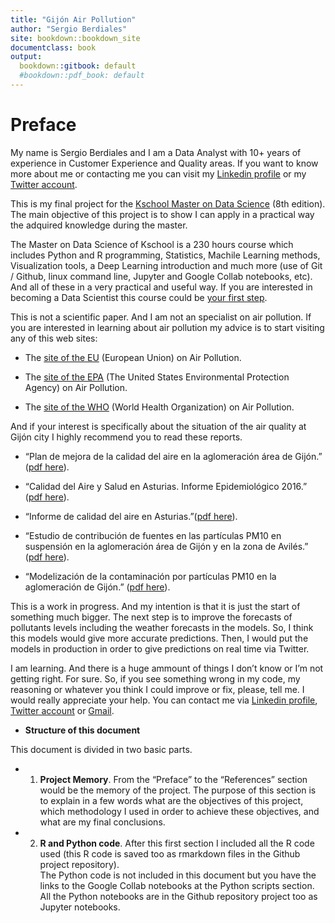 ```yaml
---
title: "Gijón Air Pollution"
author: "Sergio Berdiales"
site: bookdown::bookdown_site
documentclass: book
output:
  bookdown::gitbook: default
  #bookdown::pdf_book: default
---
```


# Preface
  
  My name is Sergio Berdiales and I am a Data Analyst with 10+ years of experience in Customer Experience and Quality areas. If you want to know more about me or contacting me you can visit my [Linkedin profile](https://www.linkedin.com/in/sergioberdiales/) or my [Twitter account](https://twitter.com/SergioBerdiales). 
  
  This is my final project for the [Kschool Master on Data Science](https://kschool.com/cursos/master-en-data-science-madrid/) (8th edition). The main objective of this project is to show I can apply in a practical way the adquired knowledge during the master.
  
  The Master on Data Science of Kschool is a 230 hours course which includes Python and R programming, Statistics, Machile Learning methods, Visualization tools, a Deep Learning introduction and much more (use of Git / Github, linux command line, Jupyter and Google Collab notebooks, etc). And all of these in a very practical and useful way. If you are interested in becoming a Data Scientist this course could be [your first step](https://kschool.com/cursos/master-en-data-science-madrid/).
  
  This is not a scientific paper. And I am not an specialist on air pollution. If you are interested in learning about air pollution my advice is to start visiting any of this web sites: 
  
  * The [site of the EU](https://www.eea.europa.eu/themes/air) (European Union) on Air Pollution.
  
  * The [site of the EPA](https://www.epa.gov/clean-air-act-overview) (The United States Environmental Protection Agency) on Air Pollution.
  
  * The [site of the WHO](https://www.who.int/airpollution/en/) (World Health Organization) on Air Pollution.
  
    
And if your interest is specifically about the situation of the air quality at Gijón city I highly recommend you to read these reports. 
    
  * "Plan de mejora de la calidad del aire en la aglomeración área de Gijón." ([pdf here](https://www.asturias.es/medioambiente/articulos/ficheros/PLAN%20GIJON%20COMPLETO.pdf)). 
  
  * "Calidad del Aire y Salud en Asturias. Informe Epidemiológico 2016." ([pdf here](https://www.astursalud.es/documents/31867/36150/Calidad+del+Aire+y+Salud.pdf/c389ab51-032c-245d-8cb8-505556521cb7)). 
  
  * "Informe de calidad del aire en Asturias."([pdf here](http://movil.asturias.es/medioambiente/articulos/ficheros/Informe%20de%20calidad%20del%20aire%20en%20Asturias%202016.pdf)).
  
  * "Estudio de contribución de fuentes en las partículas PM10  en suspensión en la aglomeración área de Gijón y en la zona de Avilés." ([pdf here](ftp://ftp.asturias.es/asturias/medioambiente/Planes%20de%20mejora%20de%20la%20calidad%20del%20aire/Planes%202017-19/Estudios%20planes%202017-19/2.%20Estudio%20contribuci%F3n%20fuentes%20en%20part%EDculas%20PM10%20-%20Maqua.pdf)).

  * "Modelización de la contaminación por partículas PM10 en la aglomeración de Gijón." ([pdf here](ftp://ftp.asturias.es/asturias/medioambiente/Planes%20de%20mejora%20de%20la%20calidad%20del%20aire/Planes%202014-16/Estudios%20planes%202014-16/02-Modelizacion_contaminacion_PM10_Area_Gijon.pdf)).


This is a work in progress. And my intention is that it is just the start of something much bigger. The next step is to improve the forecasts of pollutants levels including the weather forecasts in the models. So, I think this models would give more accurate predictions. Then, I would put the models in production in order to give predictions on real time via Twitter. 

I am learning. And there is a huge ammount of things I don't know or I'm not getting right. For sure. So, if you see something wrong in my code, my reasoning or whatever you think I could improve or fix, please, tell me. I would really appreciate your help. You can contact me via [Linkedin profile](https://www.linkedin.com/in/sergioberdiales/), [Twitter account](https://twitter.com/SergioBerdiales) or [Gmail](mailto:sergioberdiales@gmail.com). 


* __Structure of this document__

This document is divided in two basic parts. 

* 1. __Project Memory__. From the "Preface" to the "References" section would be the memory of the project. The purpose of this section is to explain in a few words what are the objectives of this project, which methodology I used in order to achieve these objectives, and what are my final conclusions. 

* 2. __R and Python code__. After this first section I included all the R code used (this R code is saved too as rmarkdown files in the Github project repository).  
The Python code is not included in this document but you have the links to the Google Collab notebooks at the Python scripts section. All the Python notebooks  are in the Github repository project too as Jupyter notebooks. 
